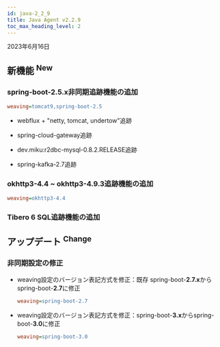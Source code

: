 ```yaml
---
id: java-2_2_9
title: Java Agent v2.2.9
toc_max_heading_level: 2
---
```


2023年6月16日

## 新機能 <sup><Status>New</Status></sup>

### spring-boot-2.5.x非同期追跡機能の追加

```ini title='whatap.conf'
weaving=tomcat9,spring-boot-2.5
```

-   webflux + "netty, tomcat, undertow"追跡

-   spring-cloud-gateway追跡

-   dev.miku:r2dbc-mysql-0.8.2.RELEASE追跡

-   spring-kafka-2.7追跡

### okhttp3-4.4 ~ okhttp3-4.9.3追跡機能の追加

```ini title='whatap.conf'
weaving=okhttp3-4.4
```

### Tibero 6 SQL追跡機能の追加

## アップデート <sup><Status>Change</Status></sup>

### 非同期設定の修正

-   weaving設定のバージョン表記方式を修正：既存 spring-boot-**2.7.x**からspring-boot-**2.7**に修正

    ```ini title='whatap.conf'
    weaving=spring-boot-2.7
    ```

-   weaving設定のバージョン表記方式を修正：spring-boot-**3.x**からspring-boot-**3.0**に修正

    ```ini title='whatap.conf'
    weaving=spring-boot-3.0
    ```
